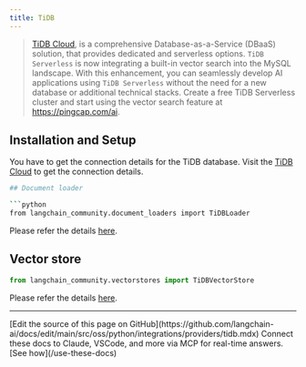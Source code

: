 ```yaml
---
title: TiDB
---
```


> [TiDB Cloud](https://www.pingcap.com/tidb-serverless), is a comprehensive Database-as-a-Service (DBaaS) solution,
> that provides dedicated and serverless options. `TiDB Serverless` is now integrating
> a built-in vector search into the MySQL landscape. With this enhancement, you can seamlessly
> develop AI applications using `TiDB Serverless` without the need for a new database or additional
> technical stacks. Create a free TiDB Serverless cluster and start using the vector search feature at https://pingcap.com/ai.


## Installation and Setup

You have to get the connection details for the TiDB database.
Visit the [TiDB Cloud](https://tidbcloud.com/) to get the connection details.

```bash
## Document loader

```python
from langchain_community.document_loaders import TiDBLoader
```
Please refer the details [here](/oss/python/integrations/document_loaders/tidb).

## Vector store

```python
from langchain_community.vectorstores import TiDBVectorStore
```
Please refer the details [here](/oss/python/integrations/vectorstores/tidb_vector).

---

<Callout icon="pen-to-square" iconType="regular">
    [Edit the source of this page on GitHub](https://github.com/langchain-ai/docs/edit/main/src/oss/python/integrations/providers/tidb.mdx)
</Callout>
<Tip icon="terminal" iconType="regular">
    Connect these docs to Claude, VSCode, and more via MCP for    real-time answers. [See how](/use-these-docs)
</Tip>

